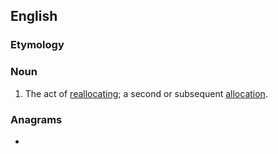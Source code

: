 {{also|réallocation}}
==English==

===Etymology===
{{prefix|en|re|allocation}}

===Noun===
{{en-noun|~}}

# The act of [[reallocate|reallocating]]; a second or subsequent [[allocation]].

===Anagrams===
* {{anagrams|en|analloerotic}}